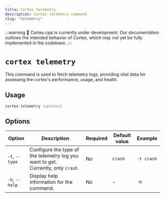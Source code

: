 ```yaml
---
title: Cortex Telemetry
description: Cortex telemetry command.
slug: "telemetry"
---
```


:::warning
🚧 Cortex.cpp is currently under development. Our documentation outlines the intended behavior of Cortex, which may not yet be fully implemented in the codebase.
:::

# `cortex telemetry`

This command is used to fetch telemetry logs, providing vital data for assessing the cortex's performance, usage, and health.



## Usage

```bash
cortex telemetry [options]
```

## Options

| Option               | Description                                          | Required | Default value | Example              |
|----------------------|------------------------------------------------------|----------|---------------|----------------------|
| `-t`, `--type`         | Configure the type of the telemetry log you want to get. Currently, only `crash`. | No       | `crash`        | `-t crash`       |
| `-h`, `--help`         | Display help information for the command.            | No       | -             | `-h`             |



